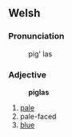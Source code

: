 == Welsh ==

=== Pronunciation ===
:pig' las

=== Adjective ===
:'''piglas'''
# [[pale]]
# pale-faced
# [[blue]]